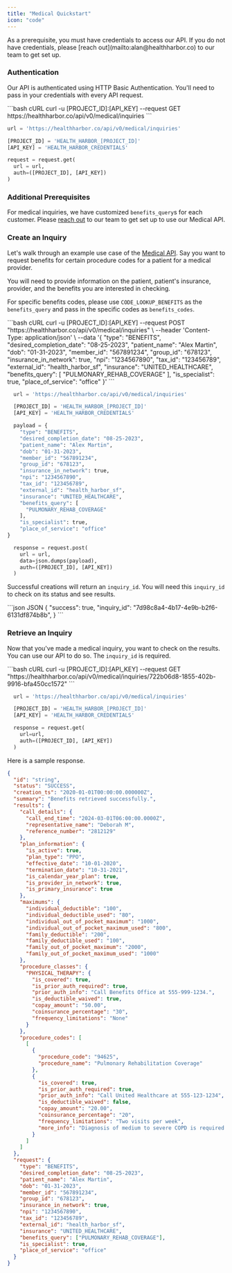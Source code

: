 ```yaml
---
title: "Medical Quickstart"
icon: "code"
---
```


<Warning>
  As a prerequisite, you must have credentials to access our API. If you do not
  have credentials, please [reach out](mailto:alan@healthharbor.co) to our team
  to get set up.
</Warning>

### Authentication

Our API is authenticated using HTTP Basic Authentication. You'll need to pass in your credentials with every API request.

<CodeGroup>
  ```bash cURL
  curl -u [PROJECT_ID]:[API_KEY] --request GET https://healthharbor.co/api/v0/medical/inquiries
  ```

```python Python
url = 'https://healthharbor.co/api/v0/medical/inquiries'

[PROJECT_ID] = 'HEALTH_HARBOR_[PROJECT_ID]'
[API_KEY] = 'HEALTH_HARBOR_CREDENTIALS'

request = request.get(
  url = url,
  auth=([PROJECT_ID], [API_KEY])
)
```

</CodeGroup>

### Additional Prerequisites

For medical inquiries, we have customized `benefits_query`s for each customer. Please [reach out](mailto:alan@healthharbor.co) to our team to get set up to use our Medical API.

### Create an Inquiry

Let's walk through an example use case of the [Medical API](endpoint/create-medical-inquiry). Say you want to request benefits for certain procedure codes for a patient for a medical provider.

You will need to provide information on the patient, patient's insurance, provider, and the benefits you are interested in checking.

For specific benefits codes, please use `CODE_LOOKUP_BENEFITS` as the `benefits_query` and pass in the specific codes as `benefits_codes`.

<CodeGroup>
```bash cURL
curl -u [PROJECT_ID]:[API_KEY] --request POST "https://healthharbor.co/api/v0/medical/inquiries" \
  --header 'Content-Type: application/json' \
  --data '{
    "type": "BENEFITS",
    "desired_completion_date": "08-25-2023",
    "patient_name": "Alex Martin",
    "dob": "01-31-2023",
    "member_id": "567891234",
    "group_id": "678123",
    "insurance_in_network": true,
    "npi": "1234567890",
    "tax_id": "123456789",
    "external_id": "health_harbor_sf",
    "insurance": "UNITED_HEALTHCARE",
    "benefits_query": [
      "PULMONARY_REHAB_COVERAGE"
    ],
    "is_specialist": true,
    "place_of_service": "office"
}'
```

```python Python
  url = 'https://healthharbor.co/api/v0/medical/inquiries'

  [PROJECT_ID] = 'HEALTH_HARBOR_[PROJECT_ID]'
  [API_KEY] = 'HEALTH_HARBOR_CREDENTIALS'

  payload = {
    "type": "BENEFITS",
    "desired_completion_date": "08-25-2023",
    "patient_name": "Alex Martin",
    "dob": "01-31-2023",
    "member_id": "567891234",
    "group_id": "678123",
    "insurance_in_network": true,
    "npi": "1234567890",
    "tax_id": "123456789",
    "external_id": "health_harbor_sf",
    "insurance": "UNITED_HEALTHCARE",
    "benefits_query": [
      "PULMONARY_REHAB_COVERAGE"
    ],
    "is_specialist": true,
    "place_of_service": "office"
}

  response = request.post(
    url = url,
    data=json.dumps(payload),
    auth=([PROJECT_ID], [API_KEY])
  )

```

</CodeGroup>

Successful creations will return an `inquiry_id`. You will need this `inquiry_id` to check on its status and see results.

<CodeGroup>
```json JSON
{
  "success": true,
  "inquiry_id": "7d98c8a4-4b17-4e9b-b2f6-6131df874b8b",
}
```
</CodeGroup>

### Retrieve an Inquiry

Now that you've made a medical inquiry, you want to check on the results. You can use our API to do so. The `inquiry_id` is required.

<CodeGroup>
```bash cURL
curl -u [PROJECT_ID]:[API_KEY] --request GET "https://healthharbor.co/api/v0/medical/inquiries/722b06d8-1855-402b-9916-bfa450cc1572"
```

```python Python
  url = 'https://healthharbor.co/api/v0/medical/inquiries'

  [PROJECT_ID] = 'HEALTH_HARBOR_[PROJECT_ID]'
  [API_KEY] = 'HEALTH_HARBOR_CREDENTIALS'

  response = request.get(
    url=url,
    auth=([PROJECT_ID], [API_KEY])
  )
```

</CodeGroup>

Here is a sample response.

```json JSON
{
  "id": "string",
  "status": "SUCCESS",
  "creation_ts": "2020-01-01T00:00:00.000000Z",
  "summary": "Benefits retrieved successfully.",
  "results": {
    "call_details": {
      "call_end_time": "2024-03-01T06:00:00.0000Z",
      "representative_name": "Deborah M",
      "reference_number": "2812129"
    },
    "plan_information": {
      "is_active": true,
      "plan_type": "PPO",
      "effective_date": "10-01-2020",
      "termination_date": "10-31-2021",
      "is_calendar_year_plan": true,
      "is_provider_in_network": true,
      "is_primary_insurance": true
    },
    "maximums": {
      "individual_deductible": "100",
      "individual_deductible_used": "80",
      "individual_out_of_pocket_maximum": "1000",
      "individual_out_of_pocket_maximum_used": "800",
      "family_deductible": "200",
      "family_deductible_used": "100",
      "family_out_of_pocket_maximum": "2000",
      "family_out_of_pocket_maximum_used": "1000"
    },
    "procedure_classes": {
      "PHYSICAL_THERAPY": {
        "is_covered": true,
        "is_prior_auth_required": true,
        "prior_auth_info": "Call Benefits Office at 555-999-1234.",
        "is_deductible_waived": true,
        "copay_amount": "50.00",
        "coinsurance_percentage": "30",
        "frequency_limitations": "None"
      }
    },
    "procedure_codes": [
      [
        {
          "procedure_code": "94625",
          "procedure_name": "Pulmonary Rehabilitation Coverage"
        },
        {
          "is_covered": true,
          "is_prior_auth_required": true,
          "prior_auth_info": "Call United Healthcare at 555-123-1234",
          "is_deductible_waived": false,
          "copay_amount": "20.00",
          "coinsurance_percentage": "20",
          "frequency_limitations": "Two visits per week",
          "more_info": "Diagnosis of medium to severe COPD is required for coverage."
        }
      ]
    ]
  },
  "request": {
    "type": "BENEFITS",
    "desired_completion_date": "08-25-2023",
    "patient_name": "Alex Martin",
    "dob": "01-31-2023",
    "member_id": "567891234",
    "group_id": "678123",
    "insurance_in_network": true,
    "npi": "1234567890",
    "tax_id": "123456789",
    "external_id": "health_harbor_sf",
    "insurance": "UNITED_HEALTHCARE",
    "benefits_query": ["PULMONARY_REHAB_COVERAGE"],
    "is_specialist": true,
    "place_of_service": "office"
  }
}
```
